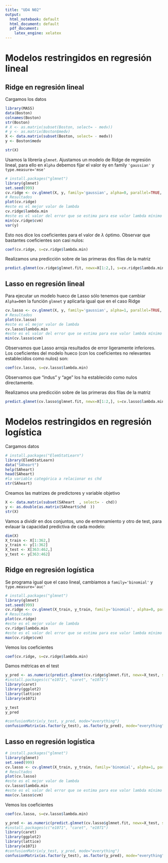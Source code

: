 ```yaml
---
title: "UD4 N02"
output:
  html_notebook: default
  html_document: default
  pdf_document:
    latex_engine: xelatex
---
```


# Modelos restringidos en regresión lineal


## Ridge en regresión lineal

Cargamos los datos
```r
library(MASS)
data(Boston)
colnames(Boston)
str(Boston)
# X <- as.matrix(subset(Boston, select= - medv))
# y <- as.matrix(Boston$medv)
X <- data.matrix(subset(Boston, select= - medv))
y <- Boston$medv

str(X)
```
Usamos la librería `glmnet`. Ajustamos un modelo de Ridge de regresión lineal, para ello en `Alpha` debemos fijar el valor `0`y  en family `'gaussian'`  y `type.measure='mse'` 

```r
# install.packages("glmnet")
library(glmnet)
set.seed(999)
cv.ridge <- cv.glmnet(X, y, family='gaussian', alpha=0, parallel=TRUE, standardize=TRUE, type.measure='mse')
# Resultados
plot(cv.ridge)
#este es el mejor valor de lambda
cv.ridge$lambda.min
#este es el valor del error que se estima para ese valor lambda mínimo dado en MSE
min(cv.ridge$cvm)
var(y)
```

Esto nos dice los coeficientes para el valor de $\lambda$ óptimo. Observar que bastantes coeficientes son casi nulos:
```r
coef(cv.ridge, s=cv.ridge$lambda.min)
```
Realizamos una predicción sobre de las primeras dos filas de la matriz
```r
predict.glmnet(cv.ridge$glmnet.fit, newx=X[1:2,], s=cv.ridge$lambda.min)
```


## Lasso en regresión lineal

Para ejecutar un modelo hueco de Lasso sólo tenemos que cambiar `Alpha=0`en la función `glmnet` y aplicarla igual que en el caso Ridge


```r
cv.lasso <- cv.glmnet(X, y, family='gaussian', alpha=1, parallel=TRUE, standardize=TRUE, type.measure='mse')
# Resultados
plot(cv.lasso)
#este es el mejor valor de lambda
cv.lasso$lambda.min
#este es el valor del error que se estima para ese valor lambda mínimo dado en MSE
min(cv.lasso$cvm)
```
Observamos que Lasso arroja resultados de error ligeramente inferiores. Los coeficientes del modelo hueco (con los coeficientes no relevantes establecidos como nulos) son:
```r
coef(cv.lasso, s=cv.lasso$lambda.min)
```
Observamos que "indus" y "age" los ha establecido como nulos directamente.

Realizamos una predicción sobre de las primeras dos filas de la matriz
```r
predict.glmnet(cv.lasso$glmnet.fit, newx=X[1:2,], s=cv.lasso$lambda.min)
```


# Modelos restringidos en regresión logística

Cargamos datos
```r
# install.packages("ElemStatLearn")
library(ElemStatLearn)
data("SAheart")
help(SAheart)
head(SAheart)
#la variable categórica a relacionar es chd
str(SAheart)
```
Creamos las matrizes de predictores y variable objetivo
```r
X <- data.matrix(subset(SAheart  , select= - chd))
y <- as.double(as.matrix(SAheart$chd  ))
str(X)
```
Vamos a dividir en dos conjuntos, uno de entrenamiento y otro de test, para evlauar la capacidad predictiva de cada modelo:
```r
dim(X)
X_train <- X[1:362,]
y_train <- y[1:362]
X_test <- X[363:462,]
y_test <- y[363:462]
```

## Ridge en regresión logística
Se programa igual que el caso lineal, cambiamos a `family='binomial'` y `type.measure='auc'`
```r
# install.packages("glmnet")
library(glmnet)
set.seed(999)
cv.ridge <- cv.glmnet(X_train, y_train, family='binomial', alpha=0, parallel=TRUE, standardize=TRUE, type.measure='auc')
# Resultados
plot(cv.ridge)
#este es el mejor valor de lambda
cv.ridge$lambda.min
#este es el valor del error que se estima para ese valor lambda mínimo dado en MSE
max(cv.ridge$cvm)
```
Vemos los coeficientes

```r
coef(cv.ridge, s=cv.ridge$lambda.min)
```

Damos métricas en el test
```r
y_pred <- as.numeric(predict.glmnet(cv.ridge$glmnet.fit, newx=X_test, s=cv.ridge$lambda.min)>.5)
#install.packages(c("e1071", "caret", "e1071")
library(caret)
library(ggplot2)
library(lattice)
library(e1071)

y_test
y_pred

#confusionMatrix(y_test, y_pred, mode="everything")
confusionMatrix(as.factor(y_test), as.factor(y_pred), mode="everything")
```


## Lasso en regresión logística

```r
# install.packages("glmnet")
library(glmnet)
set.seed(999)
cv.lasso <- cv.glmnet(X_train, y_train, family='binomial', alpha=1, parallel=TRUE, standardize=TRUE, type.measure='auc')
# Resultados
plot(cv.lasso)
#este es el mejor valor de lambda
cv.lasso$lambda.min
#este es el valor del error que se estima para ese valor lambda mínimo dado en MSE
max(cv.lasso$cvm)
```
Vemos los coeficientes

```r
coef(cv.lasso, s=cv.lasso$lambda.min)
```

```r
y_pred <- as.numeric(predict.glmnet(cv.lasso$glmnet.fit, newx=X_test, s=cv.lasso$lambda.min)>.5)
#install.packages(c("e1071", "caret", "e1071")
library(caret)
library(ggplot2)
library(lattice)
library(e1071)
#confusionMatrix(y_test, y_pred, mode="everything")
confusionMatrix(as.factor(y_test), as.factor(y_pred), mode="everything")
```